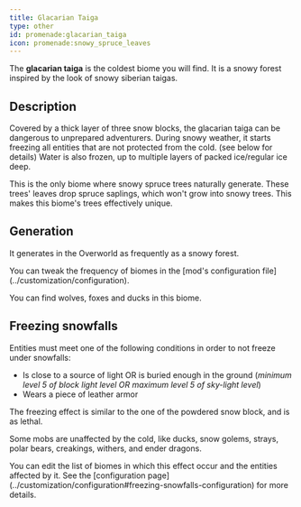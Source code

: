 ```yaml
---
title: Glacarian Taiga
type: other
id: promenade:glacarian_taiga
icon: promenade:snowy_spruce_leaves
---
```


The **glacarian taiga** is the coldest biome you will find. It is a snowy forest inspired by the look of snowy siberian taigas.

<Asset width={1024} location="promenade:biome/glacarian_taiga" title="Glacaian Taiga"/>

## Description

Covered by a thick layer of three snow blocks, the glacarian taiga can be dangerous to unprepared adventurers.
During snowy weather, it starts freezing all entities that are not protected from the cold. (see below for details)
Water is also frozen, up to multiple layers of packed ice/regular ice deep.

This is the only biome where snowy spruce trees naturally generate.
These trees' leaves drop spruce saplings, which won't grow into snowy trees.
This makes this biome's trees effectively unique. <Asset width={32} location="promenade:snowy_spruce_leaves" title="Snowy Spruce Leaves"/>

## Generation
It generates in the Overworld as frequently as a snowy forest.

<Callout>
    You can tweak the frequency of biomes in the [mod's configuration file](../customization/configuration).
</Callout>

You can find wolves, foxes and ducks in this biome.

## Freezing snowfalls
Entities must meet one of the following conditions in order to not freeze under snowfalls:
- Is close to a source of light OR is buried enough in the ground (*minimum level 5 of block light level OR maximum level 5 of sky-light level*)
- Wears a piece of leather armor

The freezing effect is similar to the one of the powdered snow block, and is as lethal.

Some mobs are unaffected by the cold, like ducks, snow golems, strays, polar bears, creakings, withers, and ender dragons.

<Callout type="info">
    You can edit the list of biomes in which this effect occur and the entities affected by it. See the [configuration page](../customization/configuration#freezing-snowfalls-configuration) for more details.
</Callout>
